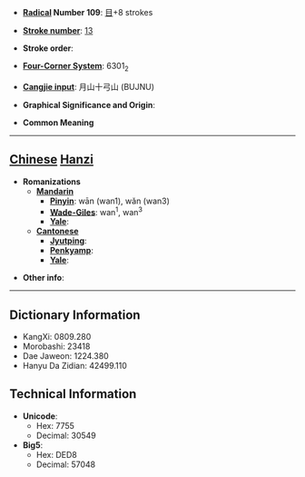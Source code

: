 * '''[[Wiktionary:Chinese radical index| Radical]] Number 109''': [[Wiktionary:Chinese radical index 目|目]]+8 strokes

* '''[[Wiktionary:Chinese total strokes index|Stroke number]]''': [[Wiktionary:Chinese total strokes index 13|13]]

* '''Stroke order''': 

* '''[[Wiktionary:Chinese four corner index|Four-Corner System]]''': 6301<sub>2</sub>

* '''[[Wiktionary:Chinese Cangjie index|Cangjie input]]''': 月山十弓山 (BUJNU)

* '''Graphical Significance and Origin''': 

* '''Common Meaning'''

----

== [[Chinese]] [[Hanzi]] ==

* '''Romanizations'''
** '''[[Mandarin]]'''
*** '''[[Pinyin]]''': wān (wan1), wǎn (wan3)
*** '''[[Wade-Giles]]''': wan<sup>1</sup>, wan<sup>3</sup>
*** '''[[Yale]]''': 
** '''[[Cantonese]]'''
*** '''[[Jyutping]]''':
*** '''[[Penkyamp]]''': 
*** '''[[Yale]]''': 

* '''Other info''': 

----

== Dictionary Information ==

* KangXi: 0809.280
* Morobashi: 23418
* Dae Jaweon: 1224.380
* Hanyu Da Zidian: 42499.110

== Technical Information ==

* '''Unicode''':
** Hex: 7755
** Decimal: 30549
* '''Big5''':
** Hex: DED8
** Decimal: 57048
